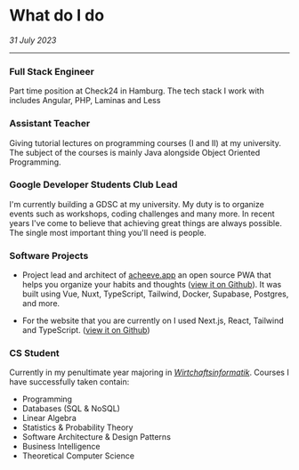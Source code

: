 # What do I do
_31 July 2023_

---

### Full Stack Engineer

Part time position at Check24 in Hamburg. The tech stack I work with includes Angular, PHP, Laminas and Less

### Assistant Teacher

Giving tutorial lectures on programming courses (I and II) at my university. The subject of the courses is 
mainly Java alongside Object Oriented Programming.

### Google Developer Students Club Lead

I'm currently building a GDSC at my university. My duty is to organize events such as workshops, coding challenges and 
many more. In recent years I've come to believe that achieving great things are always possible. The single most 
important thing you'll need is people.

### Software Projects

- Project lead and architect of [acheeve.app](https://acheeve.app) an open source PWA that helps you
  organize your habits and thoughts ([view it on Github](https://github.com/s0h311/acheeve)).
  It was built using Vue, Nuxt, TypeScript, Tailwind, Docker, Supabase, Postgres, and more.

- For the website that you are currently on I used Next.js, React, Tailwind and TypeScript.
  ([view it on Github](https://github.com/s0h311/soheilnazari.de))

### CS Student

Currently in my penultimate year majoring in [_Wirtchaftsinformatik_](https://en.wikipedia.org/wiki/Business_informatics).
Courses I have successfully taken contain:

- Programming
- Databases (SQL & NoSQL)
- Linear Algebra
- Statistics & Probability Theory
- Software Architecture & Design Patterns
- Business Intelligence
- Theoretical Computer Science
